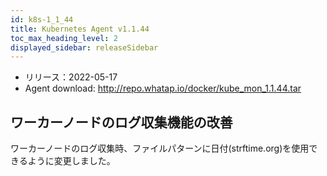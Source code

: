 ```yaml
---
id: k8s-1_1_44
title: Kubernetes Agent v1.1.44
toc_max_heading_level: 2
displayed_sidebar: releaseSidebar
---
```



-   リリース：2022-05-17
-   Agent download: http://repo.whatap.io/docker/kube_mon_1.1.44.tar

## ワーカーノードのログ収集機能の改善

ワーカーノードのログ収集時、ファイルパターンに日付(strftime.org)を使用できるように変更しました。 
